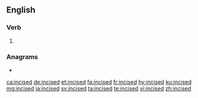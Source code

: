 ==English==

===Verb===
{{head|en|verb form}}

# {{en-past of|incise}}

===Anagrams===
* {{l|en|indices}}

[[ca:incised]]
[[de:incised]]
[[et:incised]]
[[fa:incised]]
[[fr:incised]]
[[hy:incised]]
[[ku:incised]]
[[mg:incised]]
[[ja:incised]]
[[sv:incised]]
[[ta:incised]]
[[te:incised]]
[[vi:incised]]
[[zh:incised]]